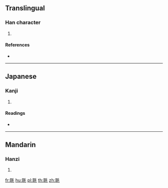 ==Translingual==

===Han character===
{{Han char|rn=82|rad=毛|as=06|sn=10|four=12414|canj=SJHQU|ids=⿰耳毛}}

# {{defn|Han|sort=毛06}}

====References====
* {{Han ref|kx=0592.410|dkj=16818|dj=0985.100|hdz=31997.010|uh=6BE6|ud=27622|bh=D1FD|bd=53757}}

----

==Japanese==

===Kanji===
{{ja-kanji|grade=|rs=毛06}}

# {{defn|lang=ja|sort=毛06}}

====Readings====
* {{ja-readings|on=[[じ]] (ji), [[に]] (ni)|kun=[[けかざり]] (kekazari)}}

----

==Mandarin==

===Hanzi===
{{cmn-hanzi|pin=[[ěr]] ([[er3]])|wg=erh<sup>3</sup>}}

# {{defn|lang=cmn|sort=毛06}}

[[fr:毦]]
[[hu:毦]]
[[pl:毦]]
[[th:毦]]
[[zh:毦]]